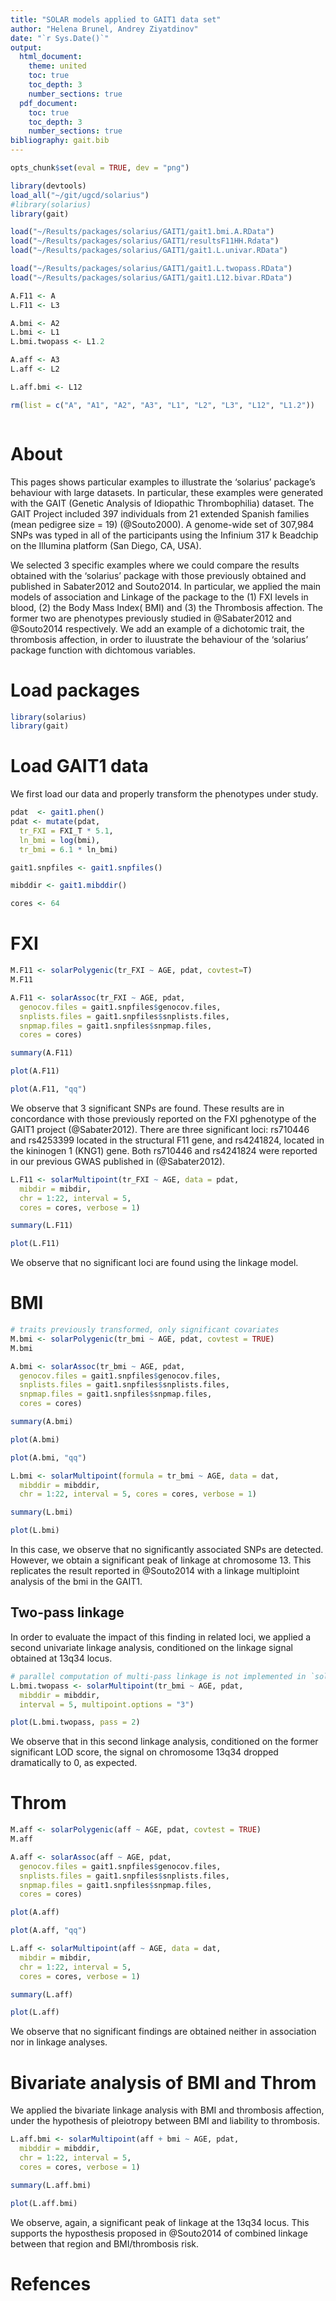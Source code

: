```yaml
---
title: "SOLAR models applied to GAIT1 data set"
author: "Helena Brunel, Andrey Ziyatdinov"
date: "`r Sys.Date()`"
output:
  html_document:
    theme: united
    toc: true
    toc_depth: 3
    number_sections: true
  pdf_document:
    toc: true
    toc_depth: 3
    number_sections: true
bibliography: gait.bib
---
```


```r
opts_chunk$set(eval = TRUE, dev = "png")
```

```r
library(devtools)
load_all("~/git/ugcd/solarius")
#library(solarius)
library(gait)
```

```r
load("~/Results/packages/solarius/GAIT1/gait1.bmi.A.RData")
load("~/Results/packages/solarius/GAIT1/resultsF11HH.Rdata")
load("~/Results/packages/solarius/GAIT1/gait1.L.univar.RData")

load("~/Results/packages/solarius/GAIT1/gait1.L.twopass.RData")
load("~/Results/packages/solarius/GAIT1/gait1.L12.bivar.RData")

A.F11 <- A
L.F11 <- L3

A.bmi <- A2
L.bmi <- L1
L.bmi.twopass <- L1.2

A.aff <- A3
L.aff <- L2

L.aff.bmi <- L12

rm(list = c("A", "A1", "A2", "A3", "L1", "L2", "L3", "L12", "L1.2"))
```

```r
```


# About

This pages shows particular examples to illustrate the 'solarius' package's behaviour with large datasets. In particular, these examples were generated with the GAIT (Genetic Analysis of Idiopathic Thrombophilia) dataset. The GAIT Project included 397 individuals from 21 extended Spanish families (mean pedigree size = 19) (@Souto2000). A genome-wide set of 307,984 SNPs was typed in all of the participants using the Infinium 317 k Beadchip on the Illumina platform (San Diego, CA, USA).

 
We selected 3 specific examples where we could compare the results obtained with the 'solarius' package with those previously obtained and published in Sabater2012 and Souto2014. In particular, we applied the main models of association and Linkage of the package to the (1) FXI levels in blood, (2) the Body Mass Index( BMI) and (3) the Thrombosis affection. The former two are phenotypes previously studied in @Sabater2012 and @Souto2014 respectively. We add an example of a dichotomic trait, the thrombosis affection, in order to iluustrate the behaviour of the 'solarius' package function with  dichtomous variables.


# Load packages

```r
library(solarius)
library(gait)
``` 

# Load GAIT1 data

We first load our data and properly transform the phenotypes under study. 

```r
pdat  <- gait1.phen()
pdat <- mutate(pdat, 
  tr_FXI = FXI_T * 5.1,
  ln_bmi = log(bmi),  
  tr_bmi = 6.1 * ln_bmi)

gait1.snpfiles <- gait1.snpfiles()

mibddir <- gait1.mibddir()
```

```r
cores <- 64
```

# FXI

```r
M.F11 <- solarPolygenic(tr_FXI ~ AGE, pdat, covtest=T)
M.F11
```

```r
A.F11 <- solarAssoc(tr_FXI ~ AGE, pdat, 
  genocov.files = gait1.snpfiles$genocov.files, 
  snplists.files = gait1.snpfiles$snplists.files, 
  snpmap.files = gait1.snpfiles$snpmap.files, 
  cores = cores)
```

```r
summary(A.F11)
```

```r
plot(A.F11)
```

```r
plot(A.F11, "qq")
```

We observe that 3 significant SNPs  are found. These results are in concordance with those previously reported on the FXI pghenotype of the GAIT1 project (@Sabater2012). There are three significant loci: rs710446 and rs4253399 located in the structural F11 gene, and rs4241824, located in the kininogen 1 (KNG1) gene. Both rs710446 and rs4241824 were reported in our previous GWAS published in (@Sabater2012).


```r
L.F11 <- solarMultipoint(tr_FXI ~ AGE, data = pdat, 
  mibdir = mibdir, 
  chr = 1:22, interval = 5, 
  cores = cores, verbose = 1)
```

```r
summary(L.F11)
```

```r
plot(L.F11)
```

We observe that no significant loci are found using the linkage model. 

# BMI

```r
# traits previously transformed, only significant covariates
M.bmi <- solarPolygenic(tr_bmi ~ AGE, pdat, covtest = TRUE)
M.bmi
```

```r
A.bmi <- solarAssoc(tr_bmi ~ AGE, pdat, 
  genocov.files = gait1.snpfiles$genocov.files, 
  snplists.files = gait1.snpfiles$snplists.files, 
  snpmap.files = gait1.snpfiles$snpmap.files, 
  cores = cores)
```

```r
summary(A.bmi)
```

```r
plot(A.bmi)
```

```r
plot(A.bmi, "qq")
```

```r
L.bmi <- solarMultipoint(formula = tr_bmi ~ AGE, data = dat, 
  mibddir = mibddir, 
  chr = 1:22, interval = 5, cores = cores, verbose = 1)
```

```r
summary(L.bmi)
```

```r
plot(L.bmi)
```

In this case, we observe that no significantly associated SNPs are detected. However, we obtain a significant peak of linkage at chromosome 13. This replicates the result reported in @Souto2014 with a linkage multiploint analysis of the bmi in the GAIT1. 

## Two-pass linkage

In order to evaluate the impact of this finding in related loci, we applied a second univariate linkage analysis, conditioned on the linkage signal obtained at 13q34 locus.

```r
# parallel computation of multi-pass linkage is not implemented in `solarius` yet
L.bmi.twopass <- solarMultipoint(tr_bmi ~ AGE, pdat, 
  mibddir = mibddir, 
  interval = 5, multipoint.options = "3")
```


```r
plot(L.bmi.twopass, pass = 2)
```

We observe that in this second linkage analysis, conditioned on the former significant LOD score, the signal on chromosome 13q34 dropped dramatically to 0, as expected.

# Throm

```r
M.aff <- solarPolygenic(aff ~ AGE, pdat, covtest = TRUE)
M.aff
```

``` r
A.aff <- solarAssoc(aff ~ AGE, pdat, 
  genocov.files = gait1.snpfiles$genocov.files, 
  snplists.files = gait1.snpfiles$snplists.files, 
  snpmap.files = gait1.snpfiles$snpmap.files, 
  cores = cores)
```

```r
plot(A.aff)
```

```r
plot(A.aff, "qq")
```

```r
L.aff <- solarMultipoint(aff ~ AGE, data = dat, 
  mibdir = mibdir, 
  chr = 1:22, interval = 5, 
  cores = cores, verbose = 1)
```

```r
summary(L.aff)
```

```r
plot(L.aff)
```

We observe that no significant findings are obtained neither in association nor in linkage analyses. 

# Bivariate analysis of BMI and Throm

We applied the bivariate linkage analysis with BMI and thrombosis affection, under the hypothesis of pleiotropy between BMI and liability to thrombosis.


```r
L.aff.bmi <- solarMultipoint(aff + bmi ~ AGE, pdat, 
  mibddir = mibddir, 
  chr = 1:22, interval = 5, 
  cores = cores, verbose = 1)
```


```r
summary(L.aff.bmi)
```

```r
plot(L.aff.bmi)
```

We observe, again, a significant peak of linkage at the 13q34 locus. This supports the hyposthesis proposed in @Souto2014 of combined linkage between that region and BMI/thrombosis risk.

# Refences
